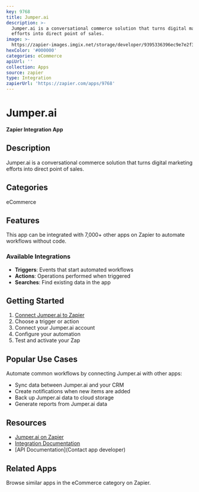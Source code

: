 ```yaml
---
key: 9768
title: Jumper.ai
description: >-
  Jumper.ai is a conversational commerce solution that turns digital marketing
  efforts into direct point of sales.
image: >-
  https://zapier-images.imgix.net/storage/developer/9395336396ec9e7e2f3e1e0945686d75_2.png?auto=format%2Ccompress&ixlib=python-3.0.0&q=50
hexColor: '#000000'
categories: eCommerce
apiUrl: ''
collection: Apps
source: zapier
type: Integration
zapierUrl: 'https://zapier.com/apps/9768'
---
```

# Jumper.ai

**Zapier Integration App**

## Description

Jumper.ai is a conversational commerce solution that turns digital marketing efforts into direct point of sales.

## Categories

eCommerce

## Features

This app can be integrated with 7,000+ other apps on Zapier to automate workflows without code.

### Available Integrations

- **Triggers**: Events that start automated workflows
- **Actions**: Operations performed when triggered
- **Searches**: Find existing data in the app

## Getting Started

1. [Connect Jumper.ai to Zapier](https://zapier.com/apps/9768)
2. Choose a trigger or action
3. Connect your Jumper.ai account
4. Configure your automation
5. Test and activate your Zap

## Popular Use Cases

Automate common workflows by connecting Jumper.ai with other apps:

- Sync data between Jumper.ai and your CRM
- Create notifications when new items are added
- Back up Jumper.ai data to cloud storage
- Generate reports from Jumper.ai data

## Resources

- [Jumper.ai on Zapier](https://zapier.com/apps/9768)
- [Integration Documentation](https://zapier.com/apps/9768/integrations)
- [API Documentation](Contact app developer)

## Related Apps

Browse similar apps in the eCommerce category on Zapier.
